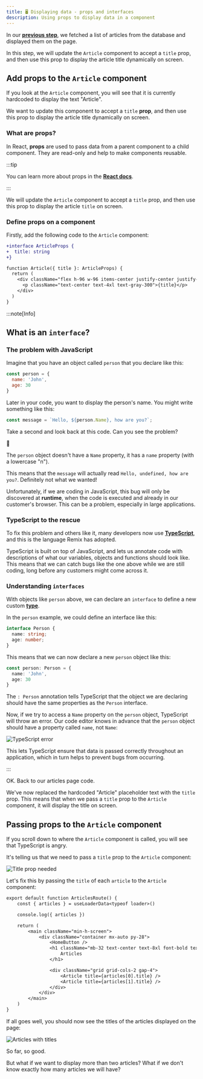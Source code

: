 ```yaml
---
title: 🖥️ Displaying data - props and interfaces
description: Using props to display data in a component
---
```


In our [**previous step**](/code-monster/guides/prisma/reading-data), we fetched a list of articles from the database and displayed them on the page.

In this step, we will update the `Article` component to accept a `title` prop, and then use this prop to display the article title dynamically on screen.

## Add props to the `Article` component

If you look at the `Article` component, you will see that it is currently hardcoded to display the text "Article".

We want to update this component to accept a `title` **prop**, and then use this prop to display the article title dynamically on screen.

### What are props?

In React, **props** are used to pass data from a parent component to a child component. They are read-only and help to make components reusable.

:::tip

You can learn more about props in the [**React docs**](https://react.dev/learn/passing-props-to-a-component).

:::

We will update the `Article` component to accept a `title` prop, and then use this prop to display the article `title` on screen.

### Define props on a component

Firstly, add the following code to the `Article` component:

```diff title="app/routes/articles.tsx" ins="{ title }: ArticleProps" ins="{title}"
+interface ArticleProps {
+  title: string
+}

function Article({ title }: ArticleProps) {
  return (
    <div className="flex h-96 w-96 items-center justify-center justify-self-center rounded-xl bg-white/20">
      <p className="text-center text-4xl text-gray-300">{title}</p>
    </div>
  )
}
```

:::note[Info]

## What is an `interface`?

### The problem with JavaScript

Imagine that you have an object called `person` that you declare like this:

```javascript
const person = {
  name: 'John',
  age: 30
}
```

Later in your code, you want to display the person's name. You might write something like this:

```javascript
const message = `Hello, ${person.Name}, how are you?`;
```

Take a second and look back at this code. Can you see the problem?

<p class="text-8xl">🧐</p>

The `person` object doesn't have a `Name` property, it has a `name` property (with a lowercase "n").

This means that the `message` will actually read `Hello, undefined, how are you?`. Definitely not what we wanted!

Unfortunately, if we are coding in JavaScript, this bug will only be discovered at **runtime**, when the code is executed and already in our customer's browser. This can be a problem, especially in large applications.

### TypeScript to the rescue

To fix this problem and others like it, many developers now use [**TypeScript**](https://www.typescriptlang.org/), and this is the language Remix has adopted.

TypeScript is built on top of JavaScript, and lets us annotate code with descriptions of what our variables, objects and functions should look like. This means that we can catch bugs like the one above while we are still coding, long before any customers might come across it.

### Understanding `interfaces`

With objects like `person` above, we can declare an `interface` to define a new custom [**type**](https://www.typescripttutorial.net/typescript-tutorial/typescript-types).

In the `person` example, we could define an interface like this:

```typescript
interface Person {
  name: string;
  age: number;
}
```

This means that we can now declare a new `person` object like this:

```typescript ins=": Person"
const person: Person = {
  name: 'John',
  age: 30
}
```

The `: Person` annotation tells TypeScript that the object we are declaring should have the same properties as the `Person` interface.

Now, if we try to access a `Name` property on the `person` object, TypeScript will throw an error. Our code editor knows in advance that the `person` object should have a property called `name`, not `Name`:

![TypeScript error](src/assets/gif/typescript-error.gif)

This lets TypeScript ensure that data is passed correctly throughout an application, which in turn helps to prevent bugs from occurring.

:::

OK. Back to our articles page code.

We've now replaced the hardcoded "Article" placeholder text with the `title` prop. This means that when we pass a `title` prop to the `Article` component, it will display the title on screen.

## Passing props to the `Article` component

If you scroll down to where the `Article` component is called, you will see that TypeScript is angry.

It's telling us that we need to pass a `title` prop to the `Article` component:

![Title prop needed](src/assets/png/prisma/title-prop-needed.png)

Let's fix this by passing the `title` of each `article` to the `Article` component:

```diff lang="tsx" title="app/routes/articles.tsx" ins=" title={articles[0].title}" ins=" title={articles[1].title}"
export default function ArticlesRoute() {
	const { articles } = useLoaderData<typeof loader>()

	console.log({ articles })

	return (
		<main className="min-h-screen">
			<div className="container mx-auto py-28">
				<HomeButton />
				<h1 className="mb-32 text-center text-8xl font-bold text-white">
					Articles
				</h1>

				<div className="grid grid-cols-2 gap-4">
					<Article title={articles[0].title} />
					<Article title={articles[1].title} />
				</div>
			</div>
		</main>
	)
}
```

If all goes well, you should now see the titles of the articles displayed on the page:

![Articles with titles](src/assets/png/prisma/articles-with-titles.png)

So far, so good.

But what if we want to display more than two articles? What if we don't know exactly how many articles we will have?
